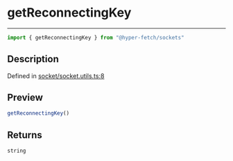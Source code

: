 

# getReconnectingKey

<div class="api-docs__separator" data-reactroot="">

---

</div><div class="api-docs__import" data-reactroot="">

```ts
import { getReconnectingKey } from "@hyper-fetch/sockets"
```

</div><div class="api-docs__section">

## Description

</div><div class="api-docs__description"><span class="api-docs__do-not-parse">



</span></div><p class="api-docs__definition">

Defined in [socket/socket.utils.ts:8](https://github.com/BetterTyped/hyper-fetch/blob/aff5c35a/packages/sockets/src/socket/socket.utils.ts#L8)

</p><div class="api-docs__section">

## Preview

</div><div class="api-docs__preview fn">

```ts
getReconnectingKey()
```

</div><div class="api-docs__section">

## Returns

</div><div class="api-docs__returns">

```ts
string
```

</div>